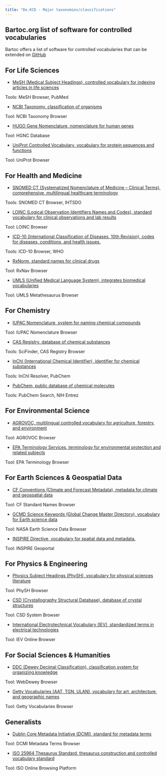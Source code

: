 ```yaml
---
title: "De.KCD - Major taxonomies/classifications"
---
```


## Bartoc.org list of software for controlled vocabularies

Bartoc offers a list of software for controlled vocabularies that can be extended on [GitHub](https://github.com/gbv/bartoc.org/wiki/Software-for-controlled-vocabularies)

## For Life Sciences

* [MeSH (Medical Subject Headings), controlled vocabulary for indexing articles in life sciences](https://meshb.nlm.nih.gov/)
        
Tools: MeSH Browser, PubMed

* [NCBI Taxonomy, classification of organisms](https://www.ncbi.nlm.nih.gov/taxonomy)
        
Tool: NCBI Taxonomy Browser

* [HUGO Gene Nomenclature, nomenclature for human genes](https://www.genenames.org/)

Tool: HGNC Database

* [UniProt Controlled Vocabulary, vocabulary for protein sequences and functions](https://www.uniprot.org/)

Tool: UniProt Browser

## For Health and Medicine

* [SNOMED CT (Systematized Nomenclature of Medicine -- Clinical Terms), comprehensive, multilingual healthcare terminology](https://www.snomed.org/)
        
Tools: SNOMED CT Browser, IHTSDO

* [LOINC (Logical Observation Identifiers Names and Codes), standard vocabulary for clinical observations and lab results](https://loinc.org/)

Tool: LOINC Browser

* [ICD-10 (International Classification of Diseases, 10th Revision), codes for diseases, conditions, and health issues.](https://icd.who.int/browse10/)

Tools: ICD-10 Browser, WHO

* [RxNorm, standard names for clinical drugs](https://www.nlm.nih.gov/research/umls/rxnorm/)

Tool: RxNav Browser

* [UMLS (Unified Medical Language System), integrates biomedical vocabularies](https://www.nlm.nih.gov/research/umls/)

Tool: UMLS Metathesaurus Browser

## For Chemistry

* [IUPAC Nomenclature, system for naming chemical compounds](https://iupac.org/what-we-do/nomenclature/)
 
Tool: IUPAC Nomenclature Browser

* [CAS Registry, database of chemical substances](https://www.cas.org/)

Tools: SciFinder, CAS Registry Browser

* [InChI (International Chemical Identifier), identifier for chemical substances](https://www.inchi-trust.org/)

Tools: InChI Resolver, PubChem

* [PubChem, public database of chemical molecules](https://pubchem.ncbi.nlm.nih.gov/)

Tools: PubChem Search, NIH Entrez

## For Environmental Science

* [AGROVOC, multilingual controlled vocabulary for agriculture, forestry, and environment](https://agrovoc.fao.org/)

Tool: AGROVOC Browser

* [EPA Terminology Services, terminology for environmental protection and related subjects](https://www.epa.gov/tsca-inventory)

Tool: EPA Terminology Browser

## For Earth Sciences & Geospatial Data

* [CF Conventions (Climate and Forecast Metadata), metadata for climate and geospatial data](https://cfconventions.org/)

Tool: CF Standard Names Browser

* [GCMD Science Keywords (Global Change Master Directory), vocabulary for Earth science data](https://gcmd.earthdata.nasa.gov/)

Tool: NASA Earth Science Data Browser

* [INSPIRE Directive, vocabulary for spatial data and metadata.](https://inspire.ec.europa.eu/)

Tool: INSPIRE Geoportal

## For Physics & Engineering

* [Physics Subject Headings (PhySH), vocabulary for physical sciences literature](https://physh.aps.org/)

Tool: PhySH Browser

* [CSD (Crystallography Structural Database), database of crystal structures](https://www.ccdc.cam.ac.uk/)

Tool: CSD System Browser

* [International Electrotechnical Vocabulary (IEV), standardized terms in electrical technologies](https://www.electropedia.org/)

Tool: IEV Online Browser

## For Social Sciences & Humanities

* [DDC (Dewey Decimal Classification),  classification system for organizing knowledge](https://www.oclc.org/dewey/)

Tool: WebDewey Browser

* [Getty Vocabularies (AAT, TGN, ULAN), vocabulary for art, architecture, and geographic names](http://www.getty.edu/research/tools/vocabularies/)

Tool: Getty Vocabularies Browser

## Generalists

* [Dublin Core Metadata Initiative (DCMI), standard for metadata terms](http://dublincore.org/)

Tool: DCMI Metadata Terms Browser

* [ISO 25964 Thesaurus Standard, thesaurus construction and controlled vocabulary standard](https://www.iso.org/standard/53657.html)

Tool: ISO Online Browsing Platform